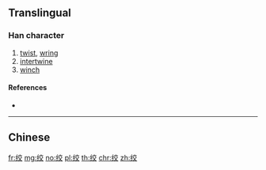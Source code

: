 {{character info/new}}
{{also|絞}}
==Translingual==

===Han character===
{{Han char|rn=120|rad=纟|as=06|sn=9|four=|canj=VMYCK}}

# [[twist]], [[wring]]
# [[intertwine]]
# [[winch]]

====References====
* {{Han ref|kx=0944.251|hdz=53398.010|uh=7EDE|ud=32478}}

----

==Chinese==
{{zh-see|絞}}

[[fr:绞]]
[[mg:绞]]
[[no:绞]]
[[pl:绞]]
[[th:绞]]
[[chr:绞]]
[[zh:绞]]